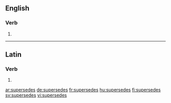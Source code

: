 ==English==

===Verb===
{{head|en|verb form}}

# {{en-third-person singular of|supersede}}

----

==Latin==

===Verb===
{{la-verb-form|supersedēs}}

# {{inflection of|supersedeō||2|s|pres|act|ind|lang=la}}

[[ar:supersedes]]
[[de:supersedes]]
[[fr:supersedes]]
[[hu:supersedes]]
[[fi:supersedes]]
[[sv:supersedes]]
[[vi:supersedes]]